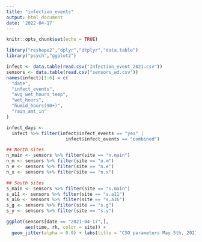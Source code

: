 ```yaml
---
title: "infection_events"
output: html_document
date: '2022-04-17'
---
```


```r
knitr::opts_chunk$set(echo = TRUE)
```

```r
library("reshape2","dplyr","dtplyr","data.table")
library("psych","ggplot2")
```

```r
infect <- data.table(read.csv("Infection_event_2021.csv"))
sensors <- data.table(read.csv("sensors_wd.csv"))
names(infect)[1:6] = c(
  "date",
  "infect_events",
  "avg_wet_hours_temp",
  "wet_hours",
  "humid_hours(90+)",
  "rain_amt_in"
)
```

```r
infect_days <-
  infect %>% filter(infect$infect_events == "yes" |
                      infect$infect_events == "combined")
```

```r
## North sites
n_main <- sensors %>% filter(site == "n.main")
n_m <- sensors %>% filter(site == "n.m")
n_e <- sensors %>% filter(site == "n.e")
n_x <- sensors %>% filter(site == "n.x")

## South sites
s_main <- sensors %>% filter(site == "s.main")
s_a11 <- sensors %>% filter(site == "s.a11")
s_a16 <- sensors %>% filter(site == "s.a16")
s_g <- sensors %>% filter(site == "s.g")
s_y <- sensors %>% filter(site == "s.y")
```

```r
ggplot(sensors[date == "2021-04-17",], 
       aes(time, rh, color = site)) + 
  geom_jitter(alpha = 0.9) + labs(title = "CSO parameters May 5th, 2021 (0:00-23:55)")

```

